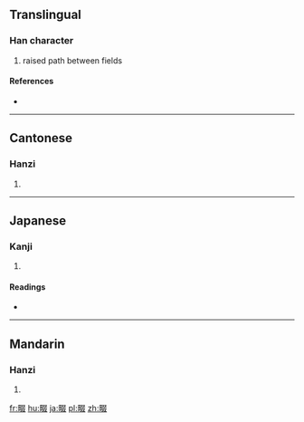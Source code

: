 ==Translingual==

===Han character===
{{Han char|rn=102|rad=田|as=08|sn=13|four=6704<sub>7</sub>|canj=田水水水 (WEEE)}}

# raised path between fields

====References====
* {{Han ref|kx=0765.020|dkj=21892|dj=1176.020|hdz=42549.060|uh=7577|ud=30071|bh=DEC5|bd=57029}}

----

==Cantonese==

===Hanzi===
{{yue-hanzi|jyut=zyut3|y=jyut3}}

# {{defn|lang=yue|sort=田08}}

----

==Japanese==

===Kanji===
{{ja-kanji|grade=|rs=田08}}

# {{defn|lang=ja|sort=田08}}

====Readings====
* {{ja-readings|on=[[てつ]] (tetsu)|kun=[[なわて]] (nawate)|nanori=}}

----

==Mandarin==

===Hanzi===
{{cmn-hanzi|pin=[[chuò]] ([[chuo4]]), [[zhuó]] ([[zhuo2]])|wg=ch'o<sup>4</sup>, cho<sup>2</sup>}}

# {{defn|lang=cmn|sort=田08}}

[[fr:畷]]
[[hu:畷]]
[[ja:畷]]
[[pl:畷]]
[[zh:畷]]